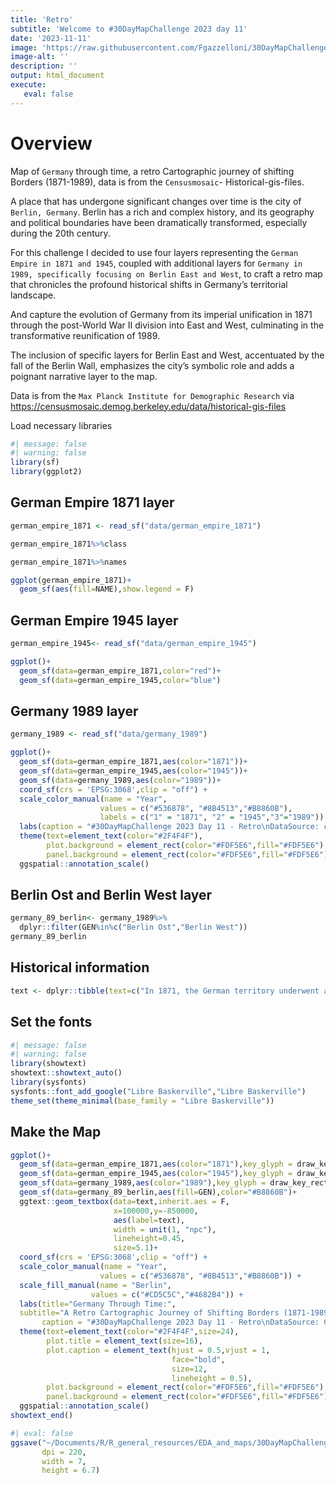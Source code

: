 ```yaml
---
title: 'Retro'
subtitle: 'Welcome to #30DayMapChallenge 2023 day 11'
date: '2023-11-11'
image: 'https://raw.githubusercontent.com/Fgazzelloni/30DayMapChallenge/master/2023/day11_retro/day11_retro.png'
image-alt: ''
description: ''
output: html_document
execute: 
   eval: false
---
```



# Overview


Map of `Germany` through time, a retro Cartographic journey of shifting Borders (1871-1989), data is from the `Censusmosaic`- Historical-gis-files.

A place that has undergone significant changes over time is the city of `Berlin, Germany`. Berlin has a rich and complex history, and its geography and political boundaries have been dramatically transformed, especially during the 20th century. 

For this challenge I decided to use four layers representing the `German Empire in 1871 and 1945`, coupled with additional layers for `Germany in 1989, specifically focusing on Berlin East and West`, to craft a retro map that chronicles the profound historical shifts in Germany's territorial landscape.

And capture the evolution of Germany from its imperial unification in 1871 through the post-World War II division into East and West, culminating in the transformative reunification of 1989. 

The inclusion of specific layers for Berlin East and West, accentuated by the fall of the Berlin Wall, emphasizes the city's symbolic role and adds a poignant narrative layer to the map. 

Data is from the `Max Planck Institute for Demographic Research` via <https://censusmosaic.demog.berkeley.edu/data/historical-gis-files>


Load necessary libraries

```r
#| message: false
#| warning: false
library(sf)
library(ggplot2)
```

## German Empire 1871 layer

```r
german_empire_1871 <- read_sf("data/german_empire_1871")
```


```r
german_empire_1871%>%class
```


```r
german_empire_1871%>%names
```


```r
ggplot(german_empire_1871)+
  geom_sf(aes(fill=NAME),show.legend = F)
```

## German Empire 1945 layer

```r
german_empire_1945<- read_sf("data/german_empire_1945")
```


```r
ggplot()+
  geom_sf(data=german_empire_1871,color="red")+
  geom_sf(data=german_empire_1945,color="blue")
```


## Germany 1989 layer

```r
germany_1989 <- read_sf("data/germany_1989")
```



```r
ggplot()+
  geom_sf(data=german_empire_1871,aes(color="1871"))+
  geom_sf(data=german_empire_1945,aes(color="1945"))+
  geom_sf(data=germany_1989,aes(color="1989"))+
  coord_sf(crs = 'EPSG:3068',clip = "off") + 
  scale_color_manual(name = "Year", 
                    values = c("#536878", "#8B4513","#B8860B"), 
                    labels = c("1" = "1871", "2" = "1945","3"="1989")) +
  labs(caption = "#30DayMapChallenge 2023 Day 11 - Retro\nDataSource: censusmosaic - historical-gis-files | Map: @fgazzelloni") + 
  theme(text=element_text(color="#2F4F4F"),
        plot.background = element_rect(color="#FDF5E6",fill="#FDF5E6"),
        panel.background = element_rect(color="#FDF5E6",fill="#FDF5E6"))+
  ggspatial::annotation_scale()
```

## Berlin Ost and Berlin West layer

```r
germany_89_berlin<- germany_1989%>%
  dplyr::filter(GEN%in%c("Berlin Ost","Berlin West"))
germany_89_berlin
```


## Historical information

```r
text <- dplyr::tibble(text=c("In 1871, the German territory underwent a transformative change with the establishment of the German Empire, unifying diverse states under Prussian leadership. In 1945, after World War II, Germany faced significant territorial alterations with the division into East and West, symbolized by the Berlin Wall. The reunification in 1989 marked a historic shift, leading to the dissolution of the wall and the restoration of a unified Germany, symbolizing the end of the Cold War division and reshaping the nation borders. On November 9, 1989, the fall of the Berlin Wall became a momentous event, symbolizing the end of separation and a new era for Germany"))
```


## Set the fonts
```r
#| message: false
#| warning: false
library(showtext)
showtext::showtext_auto()
library(sysfonts)
sysfonts::font_add_google("Libre Baskerville","Libre Baskerville")
theme_set(theme_minimal(base_family = "Libre Baskerville"))
```

## Make the Map

```r
ggplot()+
  geom_sf(data=german_empire_1871,aes(color="1871"),key_glyph = draw_key_rect)+
  geom_sf(data=german_empire_1945,aes(color="1945"),key_glyph = draw_key_rect)+
  geom_sf(data=germany_1989,aes(color="1989"),key_glyph = draw_key_rect)+
  geom_sf(data=germany_89_berlin,aes(fill=GEN),color="#B8860B")+
  ggtext::geom_textbox(data=text,inherit.aes = F,
                       x=100000,y=-850000,
                       aes(label=text),
                       width = unit(1, "npc"),
                       lineheight=0.45,
                       size=5.1)+
  coord_sf(crs = 'EPSG:3068',clip = "off") + 
  scale_color_manual(name = "Year", 
                    values = c("#536878", "#8B4513","#B8860B")) +
  scale_fill_manual(name = "Berlin", 
                  values = c("#CD5C5C","#4682B4")) +
  labs(title="Germany Through Time:",
  subtitle="A Retro Cartographic Journey of Shifting Borders (1871-1989)",
       caption = "#30DayMapChallenge 2023 Day 11 - Retro\nDataSource: Censusmosaic - Historical-gis-files | Map: @fgazzelloni") + 
  theme(text=element_text(color="#2F4F4F",size=24),
        plot.title = element_text(size=16),
        plot.caption = element_text(hjust = 0.5,vjust = 1,
                                    face="bold",
                                    size=12,
                                    lineheight = 0.5),
        plot.background = element_rect(color="#FDF5E6",fill="#FDF5E6"),
        panel.background = element_rect(color="#FDF5E6",fill="#FDF5E6"))+
  ggspatial::annotation_scale()
showtext_end()
```

```r
#| eval: false
ggsave("~/Documents/R/R_general_resources/EDA_and_maps/30DayMapChallenge/2023/day11_retro/day11_retro.png",
       dpi = 220,
       width = 7,
       height = 6.7)
```

